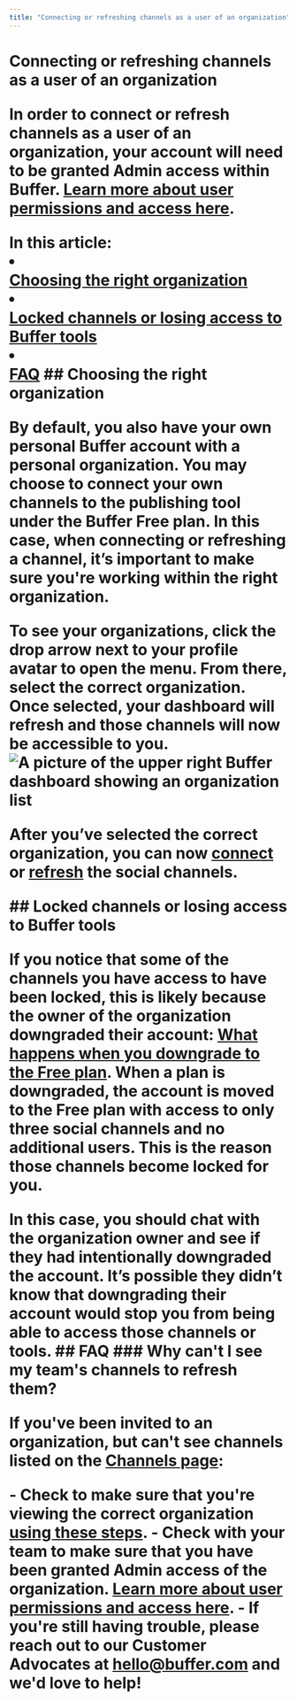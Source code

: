 ```yaml
---
title: "Connecting or refreshing channels as a user of an organization"
---
```


# Connecting or refreshing channels as a user of an organization <a href="javascript:window.print()" class="printArticle" title="Print this article" aria-label="Print this Article"><i class="icon-print"></i></a> <div class="callout-red"> <p>In order to connect or refresh channels as a user of an organization, your account will need to be granted Admin access within Buffer. [Learn more about user permissions and access here](https://support.buffer.com//support.buffer.com/article/670-adding-users-and-setting-up-permissions-in-your-organization#h_01EJGFT20P5NVRX8N5QNMNNPHC).</p> </div> In this article: <li></li>[Choosing the right organization](#Choosing-the-right-organization-uDpX3)</li> <li></li>[Locked channels or losing access to Buffer tools](#01F8XC6QFBA57V77H1YP83AWWF)</li> <li></li>[FAQ](#FAQ-AsJDx)</li> ## Choosing the right organization <p>By default, you also have your own personal Buffer account with a personal organization. You may choose to connect your own channels to the publishing tool under the Buffer Free plan. In this case, when connecting or refreshing a channel, **it’s important to make sure you're working within the right organization**.</p> To see your organizations, click the drop arrow next to your profile avatar to open the menu. From there, select the correct organization. Once selected, your dashboard will refresh and those channels will now be accessible to you. ![A picture of the upper right Buffer dashboard showing an organization list](//d33v4339jhl8k0.cloudfront.net/docs/assets/64cb6cf86d4a3e191f237e66/images/65149919f8eafb48f4e81327/img-1703224-1695848728-1002742817.png) <p>After you’ve selected the correct organization, you can now [connect](https://support.buffer.com//support.buffer.com/article/564-connecting-your-channels-to-buffer) or [refresh](https://support.buffer.com//support.buffer.com/article/573-refreshing-a-channel-in-buffer) the social channels.</p> ## Locked channels or losing access to Buffer tools <p>If you notice that some of the channels you have access to have been locked, this is likely because the owner of the organization downgraded their account: [What happens when you downgrade to the Free plan](https://buffer.helpscoutdocs.com/article/597-what-happens-when-you-downgrade-to-the-free-plan). When a plan is downgraded, the account is moved to the Free plan with access to only three social channels and no additional users. This is the reason those channels become locked for you.</p> In this case, you should chat with the organization owner and see if they had intentionally downgraded the account. It’s possible they didn’t know that downgrading their account would stop you from being able to access those channels or tools. ## FAQ ### Why can't I see my team's channels to refresh them? <p>If you've been invited to an organization, but can't see channels listed on the [Channels page](https://publish.buffer.com/all-channels):</p> - Check to make sure that you're viewing the correct organization [using these steps](#Choosing-the-right-organization-uDpX3).</li> - Check with your team to make sure that you have been granted Admin access of the organization. [Learn more about user permissions and access here](https://support.buffer.com//support.buffer.com/article/670-adding-users-and-setting-up-permissions-in-your-organization#h_01EJGFT20P5NVRX8N5QNMNNPHC).</li> - If you're still having trouble, please reach out to our Customer Advocates at [hello@buffer.com](mailto:hello@buffer.com) and we'd love to help!</li>
